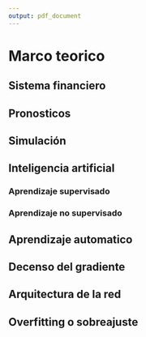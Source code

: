 ```yaml
---
output: pdf_document
---
```


# Marco teorico


## Sistema financiero


## Pronosticos


## Simulación


## Inteligencia artificial


### Aprendizaje supervisado


### Aprendizaje no supervisado


## Aprendizaje automatico


## Decenso del gradiente


## Arquitectura de la red


## Overfitting o sobreajuste



